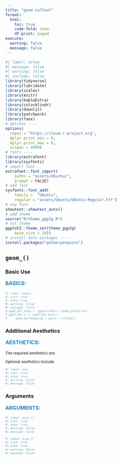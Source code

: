 ```yaml
---
title: "geom callout"
format:
  html:
    toc: true
    code-fold: show
    df-print: paged
execute:
  warning: false
  message: false
---
```


```r
#| label: setup
#| message: false
#| warning: false
#| include: false
library(tidyverse)
library(lubridate)
library(scales)
library(knitr)
library(kableExtra)
library(colorblindr)
library(downlit)
library(patchwork)
library(faux)
# options ----
options(
  repos = "https://cloud.r-project.org",
  dplyr.print_min = 6, 
  dplyr.print_max = 6, 
  scipen = 9999)
# fonts ----
library(extrafont)
library(sysfonts)
# import font
extrafont::font_import(
    paths = "assets/Ubuntu/",
    prompt = FALSE)
# add font
sysfonts::font_add(
    family =  "Ubuntu", 
    regular = "assets/Ubuntu/Ubuntu-Regular.ttf")
# use font
showtext::showtext_auto()
# add theme
source("R/theme_ggp2g.R")
# set theme
ggplot2::theme_set(theme_ggp2g(
    base_size = 16))
# install data packages ----
install.packages("palmerpenguins")
```

::::: {.callout-note collapse="false" icon=false}
## `geom_()`

:::: {.panel-tabset}

### Basic Use

::: {style="font-size: 1.15em; color: #1e83c8;"}
**BASICS:**
:::

::: {style="font-size: 0.75em;"}
```r
#| label: basic__
#| eval: true
#| echo: true 
#| warning: false
#| message: false
# ggp2_bar_base <- ggplot(data = peng_primitive)
# ggp2_bar_x <- ggp2_bar_base + 
#     geom_bar(mapping = aes(x = island))
```

:::

### Additional Aesthetics

::: {style="font-size: 1.15em; color: #1e83c8;"}
**AESTHETICS:**
:::

::: {style="font-size: 0.85em;"}

The required aesthetics are: 

Optional aesthetics include: 

:::

::: {style="font-size: 0.75em;"}
```r
#| label: aes__
#| eval: true
#| echo: true
#| warning: false
#| message: false

```
:::

### Arguments

::: {style="font-size: 1.15em; color: #1e83c8;"}
**ARGUMENTS:**
:::

::: {style="font-size: 0.75em;"}
```r
#| label: args_1__
#| eval: true
#| echo: true 
#| warning: false
#| message: false

```

```r
#| label: args_2__
#| eval: true
#| echo: true 
#| warning: false
#| message: false

```
:::

::::
:::::
